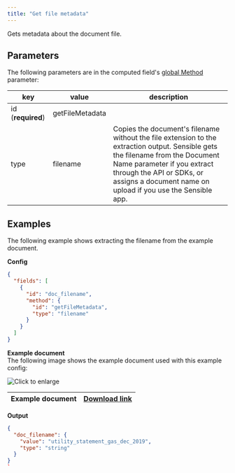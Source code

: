 ```yaml
---
title: "Get file metadata"
---
```


Gets metadata about the document file.

## Parameters

The following parameters are in the computed field's [global Method](/senseml-reference/computed-field-methods/index-computed-field-methods#parameters) parameter: 

| key               | value           | description                                                                                                                                                                                                                                               |
| ----------------- | --------------- | --------------------------------------------------------------------------------------------------------------------------------------------------------------------------------------------------------------------------------------------------------- |
| id (**required**) | getFileMetadata |                                                                                                                                                                                                                                                           |
| type              | filename        | Copies the document's filename without the file extension to the extraction output. Sensible gets the filename from the Document Name parameter if you extract through the API or SDKs, or assigns a document name on upload if you use the Sensible app. |

## Examples

The following example shows extracting the filename from the example document.

**Config**

```JSON JSON 
{
  "fields": [
    {
      "id": "doc_filename",
      "method": {
        "id": "getFileMetadata",
        "type": "filename"
      }
    }
  ]
}
```
**Example document**  
The following image shows the example document used with this example config:

![Click to enlarge](/assets/v0/images/final/get_file_metadata.png)

| Example document | [Download link](https://raw.githubusercontent.com/sensible-hq/sensible-docs/main/readme-sync/assets/v0/pdfs/utility%5Fstatement%5Fgas%5Fdec%5F2019.pdf) |
| ---------------- | ------------------------------------------------------------------------------------------------------------------------------------------------------- |

**Output**

```JSON JSON 
{
  "doc_filename": {
    "value": "utility_statement_gas_dec_2019",
    "type": "string"
  }
}
`